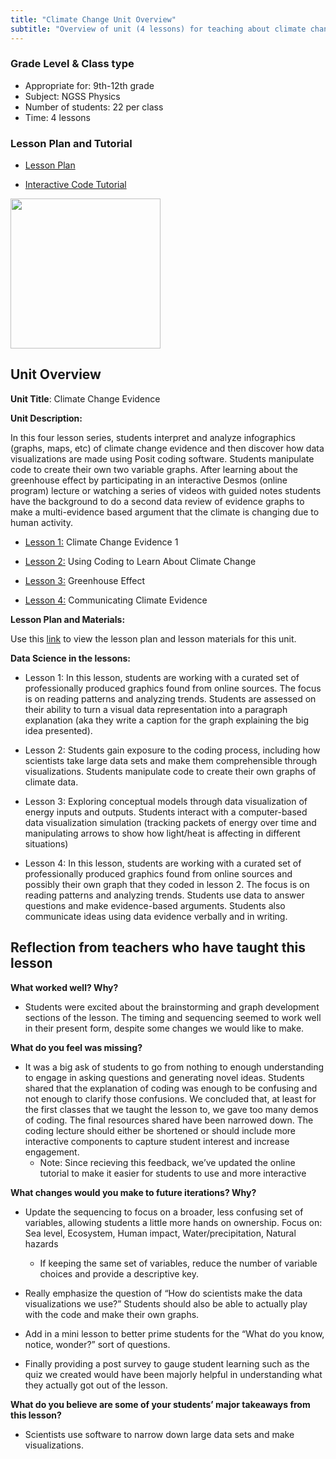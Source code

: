 ```yaml
---
title: "Climate Change Unit Overview"
subtitle: "Overview of unit (4 lessons) for teaching about climate change and data science"
---
```


::: column-margin
### Grade Level & Class type

-   Appropriate for: 9th-12th grade
-   Subject: NGSS Physics
-   Number of students: 22 per class
-   Time: 4 lessons

### Lesson Plan and Tutorial

-   [Lesson Plan](climate_lesson_plan.qmd)

-   [Interactive Code Tutorial](https://lewis-and-clark-data-science.github.io/6-12-Data-Science-Resources/tutorials/climate_change_tutorial.html)
 

![](https://lewis-and-clark-data-science.github.io/6-12-Data-Science-Resources/files/figures/climate_image.png){fig-align="left" fig-alt="planets and sun" height="2.5in"}
:::

## Unit Overview

**Unit Title**: Climate Change Evidence

**Unit Description:**

In this four lesson series, students interpret and analyze infographics (graphs, maps, etc) of climate change evidence and then discover how data visualizations are made using Posit coding software. Students manipulate code to create their own two variable graphs. After learning about the greenhouse effect by participating in an interactive Desmos (online program) lecture or watching a series of videos with guided notes students have the background to do a second data review of evidence graphs to make a multi-evidence based argument that the climate is changing due to human activity.

-   [Lesson 1:](climate_lesson_plan.qmd#sec-lesson1) Climate Change Evidence 1

-   [Lesson 2:](climate_lesson_plan.qmd#sec-lesson2) Using Coding to Learn About Climate Change

-   [Lesson 3:](climate_lesson_plan.qmd#sec-lesson3) Greenhouse Effect

-   [Lesson 4:](climate_lesson_plan.qmd#sec-lesson4) Communicating Climate Evidence

**Lesson Plan and Materials:**

Use this [link](climate_lesson_plan.qmd) to view the lesson plan and lesson materials for this unit. 

**Data Science in the lessons:**

-   Lesson 1: In this lesson, students are working with a curated set of professionally produced graphics found from online sources. The focus is on reading patterns and analyzing trends. Students are assessed on their ability to turn a visual data representation into a paragraph explanation (aka they write a caption for the graph explaining the big idea presented).

-   Lesson 2: Students gain exposure to the coding process, including how scientists take large data sets and make them comprehensible through visualizations. Students manipulate code to create their own graphs of climate data.

-   Lesson 3: Exploring conceptual models through data visualization of energy inputs and outputs. Students interact with a computer-based data visualization simulation (tracking packets of energy over time and manipulating arrows to show how light/heat is affecting in different situations)

-   Lesson 4: In this lesson, students are working with a curated set of professionally produced graphics found from online sources and possibly their own graph that they coded in lesson 2. The focus is on reading patterns and analyzing trends. Students use data to answer questions and make evidence-based arguments. Students also communicate ideas using data evidence verbally and in writing.

## Reflection from teachers who have taught this lesson

**What worked well? Why?**

-   Students were excited about the brainstorming and graph development sections of the lesson. The timing and sequencing seemed to work well in their present form, despite some changes we would like to make.

**What do you feel was missing?**

-   It was a big ask of students to go from nothing to enough understanding to engage in asking questions and generating novel ideas. Students shared that the explanation of coding was enough to be confusing and not enough to clarify those confusions. We concluded that, at least for the first classes that we taught the lesson to, we gave too many demos of coding. The final resources shared have been narrowed down. The coding lecture should either be shortened or should include more interactive components to capture student interest and increase engagement.
    -   Note: Since recieving this feedback, we've updated the online tutorial to make it easier for students to use and more interactive

**What changes would you make to future iterations? Why?**

-   Update the sequencing to focus on a broader, less confusing set of variables, allowing students a little more hands on ownership. Focus on: Sea level, Ecosystem, Human impact, Water/precipitation, Natural hazards

    -   If keeping the same set of variables, reduce the number of variable choices and provide a descriptive key.

-   Really emphasize the question of "How do scientists make the data visualizations we use?" Students should also be able to actually play with the code and make their own graphs.

-   Add in a mini lesson to better prime students for the "What do you know, notice, wonder?" sort of questions.

-   Finally providing a post survey to gauge student learning such as the quiz we created would have been majorly helpful in understanding what they actually got out of the lesson.

**What do you believe are some of your students' major takeaways from this lesson?**

-   Scientists use software to narrow down large data sets and make visualizations.
